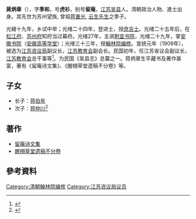{{Infobox Officeholder
|姓名     = 蔣炳章
|圖像     = 

|圖像大小 = 250px
|圖像說明 = 蔣炳章像
|性別     = 男
|出生日期 = {{birth date|1864|6|12}}
|出生地點 = [[江苏省|江苏]][[吴县|吴县]]
|逝世日期 = {{death date and age|1930|5|22|1864|6|12}}
|逝世地點 = [[苏州市|苏州市]]
|籍貫     = 江苏吴县
}}

'''蔣炳章'''（{{bd|1864年||1930年}}），字'''季和'''，号'''虎衫'''，别号'''留庵'''，[[江苏|江苏]][[吴县|吴县]]人。清朝政治人物、進士出身。其先世为苏州望族, 曾祖[[蒋重光|蒋重光]], [[云生先生|云生先生]]之季子。

光緒十九年，乡试中举；光绪二十四年，登进士，授[[庶吉士|庶吉士]]。光绪二十五年后，在[[松江府|松江府]]、[[苏州府|苏州府]]知府当过幕府。光绪27年，主讲[[荆宜书院|荆宜书院]]，光绪二十九年，掌[[安徽书院|安徽书院]]（[[安徽高等学堂|安徽高等学堂]]）；光绪三十三年，授[[翰林院|翰林院]][[编修|编修]]。宣统元年（1909年），被选为[[江苏咨议局|江苏咨议局]]副议长，[[江苏教育会|江苏教育会]]副会长。民国初年，任江苏省议会副议长，[[江苏教育会|江苏教育会]]总干事等<ref>{{cite book|author=陈元晖|title=《中国近代教育史资料汇编: 教育行政机构及教育团体》|year=2007年|publisher=上海教育出版社|location=上海|pages=295页}}</ref>。为民国《吴县志》总纂之一。蒋炳章生平藏书及著作甚富，著有《留庵诗文集》、《醒栩草堂遗稿不分卷》等。

==子女==
*长子：[[蒋伯年|蒋伯年]]
*次子：[[蒋仲川|蒋仲川]]<ref>{{cite news|title=祥符寺巷|url=http://www.suzhouculture.cn/showContent.aspx?id=28454|access-date=2014-01-07|archive-url=https://web.archive.org/web/20140107071057/http://www.suzhouculture.cn/showContent.aspx?id=28454|archive-date=2014-01-07|dead-url=yes}}</ref>

==著作==
*[[留庵诗文集|留庵诗文集]]
*[[醒栩草堂遗稿不分卷|醒栩草堂遗稿不分卷]]

==參考資料==
{{reflist}}

{{光緒二十四年戊戌科殿試金榜}}

[[Category:清朝翰林院编修|Category:清朝翰林院编修]]
[[Category:江苏咨议局议员|Category:江苏咨议局议员]]

{{清朝人物小作品}}